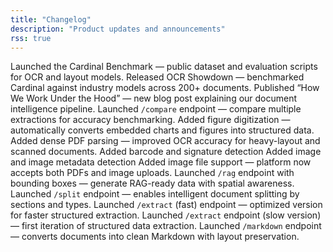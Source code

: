 ```yaml
---
title: "Changelog"
description: "Product updates and announcements"
rss: true
---
```


<Update label="October 18, 2025" description="v0.1.13">
  Launched the Cardinal Benchmark — public dataset and evaluation scripts for OCR and layout models.
</Update>

<Update label="October 14, 2025" description="v0.1.12">
  Released OCR Showdown — benchmarked Cardinal against industry models across 200+ documents.
</Update>

<Update label="October 10, 2025" description="v0.1.11">
  Published “How We Work Under the Hood” — new blog post explaining our document intelligence pipeline.
</Update>

<Update label="October 7, 2025" description="v0.1.10">
  Launched <code>/compare</code> endpoint — compare multiple extractions for accuracy benchmarking.
</Update>

<Update label="October 3, 2025" description="v0.1.9">
  Added figure digitization — automatically converts embedded charts and figures into structured data.
</Update>

<Update label="September 29, 2025" description="v0.1.8">
  Added dense PDF parsing — improved OCR accuracy for heavy-layout and scanned documents.
</Update>

<Update label="September 25, 2025" description="v0.1.7">
  Added barcode and signature detection 
</Update>

<Update label="September 20, 2025" description="v0.1.6">
  Added image and image metadata detection 
</Update>

<Update label="September 16, 2025" description="v0.1.5">
  Added image file support — platform now accepts both PDFs and image uploads.
</Update>

<Update label="September 13, 2025" description="v0.1.4">
  Launched <code>/rag</code> endpoint with bounding boxes — generate RAG-ready data with spatial awareness.
</Update>

<Update label="September 9, 2025" description="v0.1.3">
  Launched <code>/split</code> endpoint — enables intelligent document splitting by sections and types.
</Update>

<Update label="September 6, 2025" description="v0.1.2">
  Launched <code>/extract</code> (fast) endpoint — optimized version for faster structured extraction.
</Update>

<Update label="September 3, 2025" description="v0.1.1">
  Launched <code>/extract</code> endpoint (slow version) — first iteration of structured data extraction.
</Update>

<Update label="September 1, 2025" description="v0.1.0">
  Launched <code>/markdown</code> endpoint — converts documents into clean Markdown with layout preservation.
</Update>
